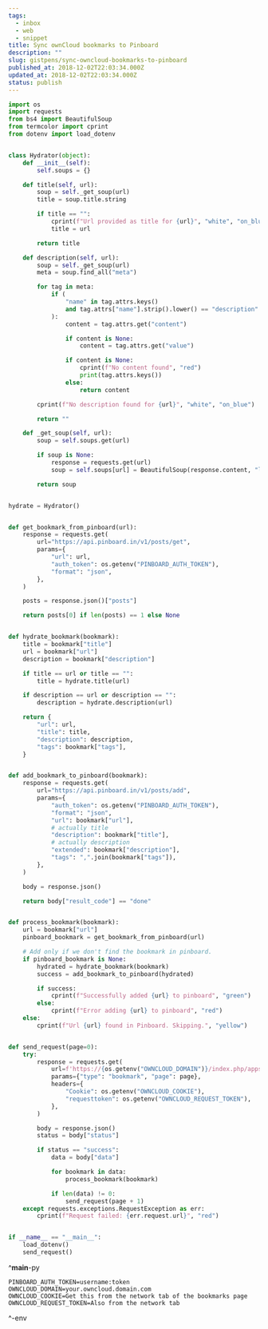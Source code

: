 ```yaml
---
tags:
  - inbox
  - web
  - snippet
title: Sync ownCloud bookmarks to Pinboard
description: ""
slug: gistpens/sync-owncloud-bookmarks-to-pinboard
published_at: 2018-12-02T22:03:34.000Z
updated_at: 2018-12-02T22:03:34.000Z
status: publish
---
```

```py title="__main__.py"
import os
import requests
from bs4 import BeautifulSoup
from termcolor import cprint
from dotenv import load_dotenv


class Hydrator(object):
    def __init__(self):
        self.soups = {}

    def title(self, url):
        soup = self._get_soup(url)
        title = soup.title.string

        if title == "":
            cprint(f"Url provided as title for {url}", "white", "on_blue")
            title = url

        return title

    def description(self, url):
        soup = self._get_soup(url)
        meta = soup.find_all("meta")

        for tag in meta:
            if (
                "name" in tag.attrs.keys()
                and tag.attrs["name"].strip().lower() == "description"
            ):
                content = tag.attrs.get("content")

                if content is None:
                    content = tag.attrs.get("value")

                if content is None:
                    cprint(f"No content found", "red")
                    print(tag.attrs.keys())
                else:
                    return content

        cprint(f"No description found for {url}", "white", "on_blue")

        return ""

    def _get_soup(self, url):
        soup = self.soups.get(url)

        if soup is None:
            response = requests.get(url)
            soup = self.soups[url] = BeautifulSoup(response.content, "lxml")

        return soup


hydrate = Hydrator()


def get_bookmark_from_pinboard(url):
    response = requests.get(
        url="https://api.pinboard.in/v1/posts/get",
        params={
            "url": url,
            "auth_token": os.getenv("PINBOARD_AUTH_TOKEN"),
            "format": "json",
        },
    )

    posts = response.json()["posts"]

    return posts[0] if len(posts) == 1 else None


def hydrate_bookmark(bookmark):
    title = bookmark["title"]
    url = bookmark["url"]
    description = bookmark["description"]

    if title == url or title == "":
        title = hydrate.title(url)

    if description == url or description == "":
        description = hydrate.description(url)

    return {
        "url": url,
        "title": title,
        "description": description,
        "tags": bookmark["tags"],
    }


def add_bookmark_to_pinboard(bookmark):
    response = requests.get(
        url="https://api.pinboard.in/v1/posts/add",
        params={
            "auth_token": os.getenv("PINBOARD_AUTH_TOKEN"),
            "format": "json",
            "url": bookmark["url"],
            # actually title
            "description": bookmark["title"],
            # actually description
            "extended": bookmark["description"],
            "tags": ",".join(bookmark["tags"]),
        },
    )

    body = response.json()

    return body["result_code"] == "done"


def process_bookmark(bookmark):
    url = bookmark["url"]
    pinboard_bookmark = get_bookmark_from_pinboard(url)

    # Add only if we don't find the bookmark in pinboard.
    if pinboard_bookmark is None:
        hydrated = hydrate_bookmark(bookmark)
        success = add_bookmark_to_pinboard(hydrated)

        if success:
            cprint(f"Successfully added {url} to pinboard", "green")
        else:
            cprint(f"Error adding {url} to pinboard", "red")
    else:
        cprint(f"Url {url} found in Pinboard. Skipping.", "yellow")


def send_request(page=0):
    try:
        response = requests.get(
            url=f'https://{os.getenv("OWNCLOUD_DOMAIN")}/index.php/apps/bookmarks/bookmark',
            params={"type": "bookmark", "page": page},
            headers={
                "Cookie": os.getenv("OWNCLOUD_COOKIE"),
                "requesttoken": os.getenv("OWNCLOUD_REQUEST_TOKEN"),
            },
        )

        body = response.json()
        status = body["status"]

        if status == "success":
            data = body["data"]

            for bookmark in data:
                process_bookmark(bookmark)

            if len(data) != 0:
                send_request(page + 1)
    except requests.exceptions.RequestException as err:
        cprint(f"Request failed: {err.request.url}", "red")


if __name__ == "__main__":
    load_dotenv()
    send_request()
```

^**main**-py

```plaintext title=".env"
PINBOARD_AUTH_TOKEN=username:token
OWNCLOUD_DOMAIN=your.owncloud.domain.com
OWNCLOUD_COOKIE=Get this from the network tab of the bookmarks page
OWNCLOUD_REQUEST_TOKEN=Also from the network tab
```

^-env
